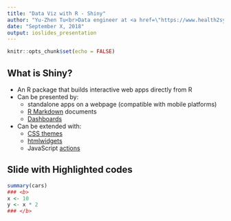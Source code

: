 ```yaml
---
title: "Data Viz with R - Shiny"
author: "Yu-Zhen Tu<br>Data engineer at <a href=\"https://www.health2sync.com/tw/\">Health2Sync</a><br>Community Mentor of JHU \"R programming\" on Coursera"
date: "September X, 2018"
output: ioslides_presentation
---
```


```r
knitr::opts_chunk$set(echo = FALSE)
```

## What is Shiny?

- An R package that builds interactive web apps directly from R
- Can be presented by:
    - standalone apps on a webpage (compatible with mobile platforms)
    - [R Markdown](http://rmarkdown.rstudio.com/) documents
    - [Dashboards](http://rstudio.github.io/shinydashboard/)
- Can be extended with:
    - [CSS themes](http://rstudio.github.io/shinythemes/)
    - [htmlwidgets](http://www.htmlwidgets.org/)
    - JavaScript [actions](https://github.com/daattali/shinyjs/blob/master/README.md)

## Slide with Highlighted codes

```r
summary(cars)
### <b>
x <- 10
y <- x * 2
### </b>
```